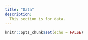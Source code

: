 ```yaml
---
title: "Data"
description:
  This section is for data.
---
```

  
```r
knitr::opts_chunk$set(echo = FALSE)
```
